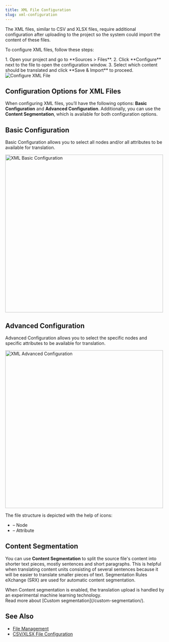 ```yaml
---
title: XML File Configuration
slug: xml-configuration
---
```



The XML files, similar to CSV and XLSX files, require additional configuration after uploading to the project so the system could import the content of these files.

To configure XML files, follow these steps:

<Steps>
  1. Open your project and go to **Sources > Files**.
  2. Click **Configure** next to the file to open the configuration window.
  3. Select which content should be translated and click **Save & Import** to proceed.
</Steps>

<Image src={xmlFileConfigure} alt="Configure XML File" />

## Configuration Options for XML Files

When configuring XML files, you’ll have the following options: **Basic Configuration** and **Advanced Configuration**. Additionally, you can use the **Content Segmentation**, which is available for both configuration options.

## Basic Configuration

Basic Configuration allows you to select all nodes and/or all attributes to be available for translation.

<Image src={xmlFileBasic} alt="XML Basic Configuration" width="500" />

## Advanced Configuration

Advanced Configuration allows you to select the specific nodes and specific attributes to be available for translation.

<Image src={xmlFileAdvanced} alt="XML Advanced Configuration" width="500" />

The file structure is depicted with the help of icons:

- <Icon name="mdi:segment" class="inline-icon"/> – Node
- <Icon name="mdi:label-variant" class="inline-icon"/> – Attribute

## Content Segmentation

You can use **Content Segmentation** to split the source file's content into shorter text pieces, mostly sentences and short paragraphs. This is helpful when translating content units consisting of several sentences because it will be easier to translate smaller pieces of text. Segmentation Rules eXchange (SRX) are used for automatic content segmentation.

<Aside>
  When Content segmentation is enabled, the translation upload is handled by an experimental machine learning technology.
</Aside>

<ReadMore>
  Read more about [Custom segmentation](/custom-segmentation/).
</ReadMore>

## See Also

- [File Management](/file-management/)
- [CSV/XLSX File Configuration](/csv-xlsx-configuration/)
